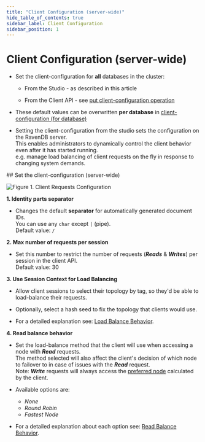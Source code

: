 ```yaml
---
title: "Client Configuration (server-wide)"
hide_table_of_contents: true
sidebar_label: Client Configuration
sidebar_position: 1
---
```



# Client Configuration (server-wide)
<Admonition type="note" title="Note">

* Set the client-configuration for __all__ databases in the cluster:  

  * From the Studio - as described in this article
  
  * From the Client API - see [put client-configuration operation](../../client-api/operations/server-wide/configuration/put-serverwide-client-configuration.mdx)

* These default values can be overwritten __per database__ in [client-configuration (for database)](../../studio/database/settings/client-configuration-per-database.mdx)

* Setting the client-configuration from the studio sets the configuration on the RavenDB server.  
  This enables administrators to dynamically control the client behavior even after it has started running.  
  e.g. manage load balancing of client requests on the fly in response to changing system demands.

</Admonition>
## Set the client-configuration (server-wide)

![Figure 1. Client Requests Configuration](./assets/client-configuration.png)

**1. Identity parts separator**  

  * Changes the default **separator** for automatically generated document IDs.  
    You can use any `char` except `|` (pipe).  
    Default value: `/`  

**2. Max number of requests per session**  

  * Set this number to restrict the number of requests (***Reads*** & ***Writes***) per session in the client API.  
    Default value: 30  

**3. Use Session Context for Load Balancing**  

  * Allow client sessions to select their topology by tag, 
    so they'd be able to load-balance their requests.  
  
  * Optionally, select a hash seed to fix the topology that clients would use.  

  * For a detailed explanation see: [Load Balance Behavior](../../client-api/configuration/load-balance/load-balance-behavior.mdx).

**4. Read balance behavior**  

  * Set the load-balance method that the client will use when accessing a node with ***Read*** requests.  
    The method selected will also affect the client's decision of which node to failover to in case of issues with the ***Read*** request.  
    Note: ***Write*** requests will always access the [preferred node](../../client-api/configuration/load-balance/overview.mdx#the-preferred-node) calculated by the client.  

  * Available options are:  
     * _None_  
     * _Round Robin_  
     * _Fastest Node_  

  *  For a detailed explanation about each option see: [Read Balance Behavior](../../client-api/configuration/load-balance/read-balance-behavior.mdx). 



